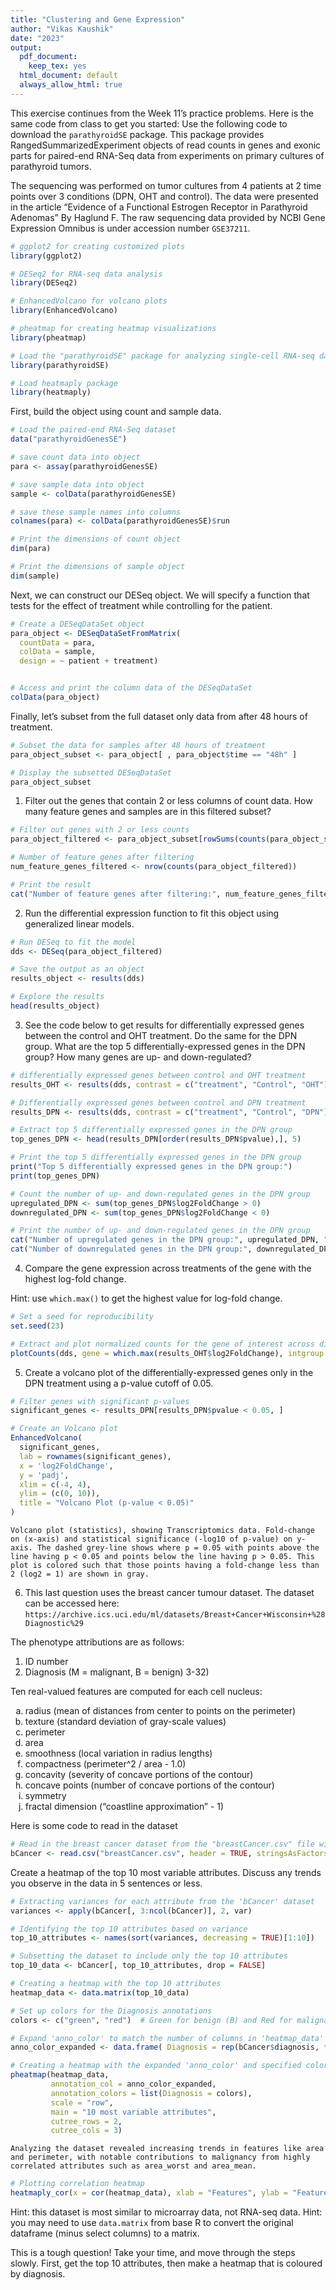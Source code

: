 ---
title: "Clustering and Gene Expression"
author: "Vikas Kaushik"
date: "2023"
output:
  pdf_document: 
    keep_tex: yes
  html_document: default
  always_allow_html: true
---

This exercise continues from the Week 11's practice problems. Here is the same code from class to get you started: Use the following code to download the `parathyroidSE` package. This package provides RangedSummarizedExperiment objects of read counts in genes and exonic parts for paired-end RNA-Seq data from experiments on primary cultures of parathyroid tumors.

The sequencing was performed on tumor cultures from 4 patients at 2 time points over 3 conditions (DPN, OHT and control). The data were presented in the article "Evidence of a Functional Estrogen Receptor in Parathyroid Adenomas" By Haglund F. The raw sequencing data provided by NCBI Gene Expression Omnibus is under accession number `GSE37211`.

```{r}
# ggplot2 for creating customized plots
library(ggplot2)

# DESeq2 for RNA-seq data analysis
library(DESeq2)

# EnhancedVolcano for volcano plots
library(EnhancedVolcano)

# pheatmap for creating heatmap visualizations
library(pheatmap)

# Load the "parathyroidSE" package for analyzing single-cell RNA-seq data from parathyroid glands
library(parathyroidSE)

# Load heatmaply package
library(heatmaply)

```

First, build the object using count and sample data. 

```{r}
# Load the paired-end RNA-Seq dataset
data("parathyroidGenesSE")

# save count data into object
para <- assay(parathyroidGenesSE)

# save sample data into object
sample <- colData(parathyroidGenesSE)

# save these sample names into columns
colnames(para) <- colData(parathyroidGenesSE)$run

# Print the dimensions of count object
dim(para)

# Print the dimensions of sample object
dim(sample)

```

Next, we can construct our DESeq object. We will specify a function that tests for the effect of treatment while controlling for the patient.

```{r}
# Create a DESeqDataSet object
para_object <- DESeqDataSetFromMatrix(
  countData = para,
  colData = sample,
  design = ~ patient + treatment)


# Access and print the column data of the DESeqDataSet
colData(para_object)

```

Finally, let's subset from the full dataset only data from after 48 hours of treatment.

```{r}
# Subset the data for samples after 48 hours of treatment
para_object_subset <- para_object[ , para_object$time == "48h" ]

# Display the subsetted DESeqDataSet
para_object_subset

```

1. Filter out the genes that contain 2 or less columns of count data. How many feature genes and samples are in this filtered subset?

```{r}
# Filter out genes with 2 or less counts
para_object_filtered <- para_object_subset[rowSums(counts(para_object_subset)) > 2,]

# Number of feature genes after filtering
num_feature_genes_filtered <- nrow(counts(para_object_filtered))

# Print the result
cat("Number of feature genes after filtering:", num_feature_genes_filtered, "\n")

```

2. Run the differential expression function to fit this object using generalized linear models.

```{r}
# Run DESeq to fit the model
dds <- DESeq(para_object_filtered)

# Save the output as an object
results_object <- results(dds)

# Explore the results
head(results_object)

```

3. See the code below to get results for differentially expressed genes between the control and OHT treatment. Do the same for the DPN group. What are the top 5 differentially-expressed genes in the DPN group? How many genes are up- and down-regulated?

```{r}
# differentially expressed genes between control and OHT treatment
results_OHT <- results(dds, contrast = c("treatment", "Control", "OHT"))

# Differentially expressed genes between control and DPN treatment
results_DPN <- results(dds, contrast = c("treatment", "Control", "DPN"))

# Extract top 5 differentially expressed genes in the DPN group
top_genes_DPN <- head(results_DPN[order(results_DPN$pvalue),], 5)

# Print the top 5 differentially expressed genes in the DPN group
print("Top 5 differentially expressed genes in the DPN group:")
print(top_genes_DPN)

# Count the number of up- and down-regulated genes in the DPN group
upregulated_DPN <- sum(top_genes_DPN$log2FoldChange > 0)
downregulated_DPN <- sum(top_genes_DPN$log2FoldChange < 0)

# Print the number of up- and down-regulated genes in the DPN group
cat("Number of upregulated genes in the DPN group:", upregulated_DPN, "\n")
cat("Number of downregulated genes in the DPN group:", downregulated_DPN, "\n")

```

4. Compare the gene expression across treatments of the gene with the highest log-fold change.

Hint: use `which.max()` to get the highest value for log-fold change.

```{r,  results='asis'}
# Set a seed for reproducibility
set.seed(23)

# Extract and plot normalized counts for the gene of interest across different treatments
plotCounts(dds, gene = which.max(results_OHT$log2FoldChange), intgroup = "treatment")

```

5. Create a volcano plot of the differentially-expressed genes only in the DPN treatment using a p-value cutoff of 0.05.

```{r,  results='asis'}
# Filter genes with significant p-values
significant_genes <- results_DPN[results_DPN$pvalue < 0.05, ]

# Create an Volcano plot
EnhancedVolcano(
  significant_genes,
  lab = rownames(significant_genes),
  x = 'log2FoldChange',
  y = 'padj',
  xlim = c(-4, 4),
  ylim = (c(0, 10)),
  title = "Volcano Plot (p-value < 0.05)"
)

```
`Volcano plot (statistics), showing Transcriptomics data. Fold-change on (x-axis) and statistical significance (-log10 of p-value) on y-axis. The dashed grey-line shows where p = 0.05 with points above the line having p < 0.05 and points below the line having p > 0.05. This plot is colored such that those points having a fold-change less than 2 (log2 = 1) are shown in gray.`

6. This last question uses the breast cancer tumour dataset. The dataset can be accessed here: `https://archive.ics.uci.edu/ml/datasets/Breast+Cancer+Wisconsin+%28Diagnostic%29`

The phenotype attributions are as follows: 

1) ID number
2) Diagnosis (M = malignant, B = benign)
3-32)

Ten real-valued features are computed for each cell nucleus:

a) radius (mean of distances from center to points on the perimeter)
b) texture (standard deviation of gray-scale values)
c) perimeter
d) area
e) smoothness (local variation in radius lengths)
f) compactness (perimeter^2 / area - 1.0)
g) concavity (severity of concave portions of the contour)
h) concave points (number of concave portions of the contour)
i) symmetry
j) fractal dimension ("coastline approximation" - 1)

Here is some code to read in the dataset

```{r}
# Read in the breast cancer dataset from the "breastCancer.csv" file with headers
bCancer <- read.csv("breastCancer.csv", header = TRUE, stringsAsFactors = TRUE)

```

Create a heatmap of the top 10 most variable attributes. Discuss any trends you observe in the data in 5 sentences or less.
```{r}
# Extracting variances for each attribute from the 'bCancer' dataset
variances <- apply(bCancer[, 3:ncol(bCancer)], 2, var)

# Identifying the top 10 attributes based on variance
top_10_attributes <- names(sort(variances, decreasing = TRUE)[1:10])

# Subsetting the dataset to include only the top 10 attributes
top_10_data <- bCancer[, top_10_attributes, drop = FALSE]

# Creating a heatmap with the top 10 attributes
heatmap_data <- data.matrix(top_10_data)

```



```{r,  results='asis'}
# Set up colors for the Diagnosis annotations
colors <- c("green", "red")  # Green for benign (B) and Red for malignant (M)

# Expand 'anno_color' to match the number of columns in 'heatmap_data'
anno_color_expanded <- data.frame( Diagnosis = rep(bCancer$diagnosis, times = ncol(heatmap_data)))

# Creating a heatmap with the expanded 'anno_color' and specified colors
pheatmap(heatmap_data, 
         annotation_col = anno_color_expanded, 
         annotation_colors = list(Diagnosis = colors), 
         scale = "row",
         main = "10 most variable attributes",
         cutree_rows = 2, 
         cutree_cols = 3)

```
`Analyzing the dataset revealed increasing trends in features like area and perimeter, with notable contributions to malignancy from highly correlated attributes such as area_worst and area_mean.`

```{r, results='asis'}
# Plotting correlation heatmap
heatmaply_cor(x = cor(heatmap_data), xlab = "Features", ylab = "Features", k_col = 2, k_row = 2)

```

Hint: this dataset is most similar to microarray data, not RNA-seq data.
Hint: you may need to use `data.matrix` from base R to convert the original dataframe (minus select columns) to a matrix. 

This is a tough question! Take your time, and move through the steps slowly. First, get the top 10 attributes, then make a heatmap that is coloured by diagnosis. 
